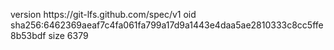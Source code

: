 version https://git-lfs.github.com/spec/v1
oid sha256:6462369aeaf7c4fa061fa799a17d9a1443e4daa5ae2810333c8cc5ffe8b53bdf
size 6379
